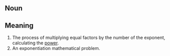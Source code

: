== Noun ==

== Meaning ==

#The process of multiplying equal factors by the number of the exponent, calculating the [[power]].
#An exponentiation mathematical problem.